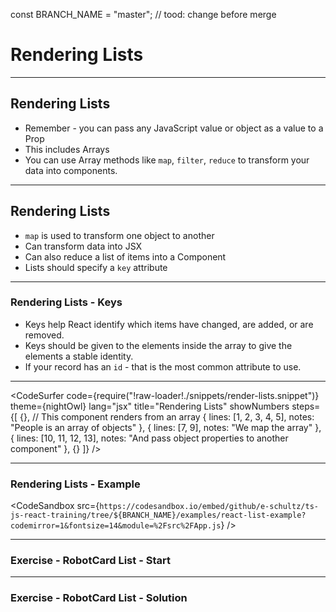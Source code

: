 const BRANCH_NAME = "master"; // tood: change before merge


# Rendering Lists

---

## Rendering Lists

- Remember - you can pass any JavaScript value or object as a value to a Prop
- This includes Arrays
- You can use Array methods like `map`, `filter`, `reduce` to transform your data into components.

---

## Rendering Lists

- `map` is used to transform one object to another
- Can transform data into JSX
- Can also reduce a list of items into a Component
- Lists should specify a `key` attribute

---

### Rendering Lists - Keys

- Keys help React identify which items have changed, are added, or are removed.
- Keys should be given to the elements inside the array to give the elements a stable identity.
- If your record has an `id` - that is the most common attribute to use.

---

<CodeSurfer
  code={require("!raw-loader!./snippets/render-lists.snippet")}
  theme={nightOwl}
  lang="jsx"
  title="Rendering Lists"
  showNumbers
  steps={[
    {}, // This component renders from an array
    { lines: [1, 2, 3, 4, 5], notes: "People is an array of objects" },
    { lines: [7, 9], notes: "We map the array" },
    {
      lines: [10, 11, 12, 13],
      notes: "And pass object properties to another component"
    },
    {}
  ]}
/>

---


### Rendering Lists - Example

<CodeSandbox
  src={`https://codesandbox.io/embed/github/e-schultz/ts-js-react-training/tree/${BRANCH_NAME}/examples/react-list-example?codemirror=1&fontsize=14&module=%2Fsrc%2FApp.js`}
/>

---


### Exercise - RobotCard List - Start

<CodeSandbox
  src="https://codesandbox.io/embed/10x-list-robots-alternative-solution-2-4tvro?fontsize=14&hidenavigation=1&theme=dark"
  runOnClick={0}
/>

---


### Exercise - RobotCard List - Solution

<CodeSandbox
  src="https://codesandbox.io/embed/10x-robot-list-v2-start-cgfv4?fontsize=14&hidenavigation=1&theme=dark"
  runOnClick={0}
/>
